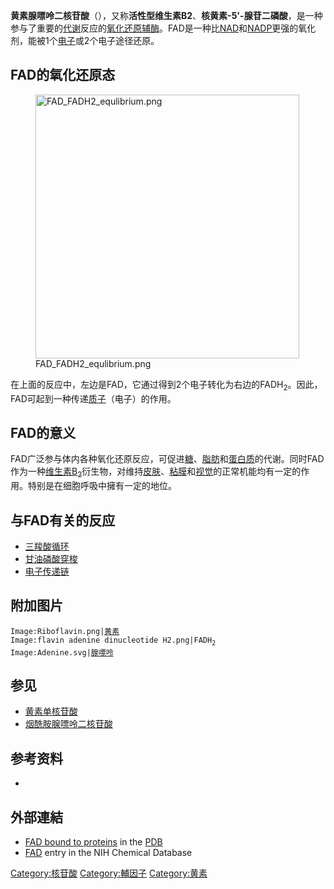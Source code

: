 {{Expand|time=2013-02-14T09:46:11+00:00 }}
{{Chembox
| ImageFile = FAD.png
| ImageFile_Ref = {{chemboximage|correct|??}}
| ImageSize = 150
| ImageName = Stereo, Kekulé, skeletal formula of FAD
| ImageFile2 = FAD_Raswin.png
| ImageFile2_Ref = {{chemboximage|correct|??}}
| ImageSize2 = 244
| ImageName2 = Spacefill model of FAD
| IUPACName =
| IUPACNameZh =黄素腺嘌呤二核苷酸
| OtherNames = 
| Section1 = {{Chembox Identifiers
| CASNo = 146-14-5
| CASNo_Ref = {{cascite|correct|CAS}}
|    PubChem  =  703
|    MeSHName  =  Flavin-Adenine+Dinucleotide
  |  IUPHAR_ligand  =  5184
|  UNII  =  ZC44YTI8KK
|  UNII_Ref  = {{fdacite|correct|FDA}}|  EINECS  =  205-663-1
|  DrugBank  =  DB03147
|  DrugBank_Ref  = {{drugbankcite|correct|drugbank}}|  KEGG  =  D00005
|  KEGG_Ref  = {{keggcite|changed|kegg}}|  ChEBI  =  16238
|  ChEBI_Ref  = {{ebicite|correct|EBI}}|  ChEMBL  =  1232653
|  ChEMBL_Ref  = {{ebicite|changed|EBI}}|  Beilstein  =  1208946
|  Gmelin  =  108834
|  3DMet  =  B04619
|  SMILES  =  c12cc(C)c(C)cc1N=C3C(=O)NC(=O)N=C3N2C[C@H](O)[C@H](O)[C@H](O)COP(=O)(O)OP(=O)(O)OC[C@@H]4[C@@H](O)[C@@H](O)[C@@H](O4)n5cnc6c5ncnc6N
|  InChI_Ref  = {{stdinchicite|correct|PubChem}}|  InChI  =  1S/C27H33N9O15P2/c1-10-3-12-13(4-11(10)2)35(24-18(32-12)25(42)34-27(43)33-24)5-14(37)19(39)15(38)6-48-52(44,45)51-53(46,47)49-7-16-20(40)21(41)26(50-16)36-9-31-17-22(28)29-8-30-23(17)36/h3-4,8-9,14-16,19-21,26,37-41H,5-7H2,1-2H3,(H,44,45)(H,46,47)(H2,28,29,30)(H,34,42,43)/t14-,15+,16+,19-,20+,21+,26+/m0/s1
|  InChIKey  =  VWWQXMAJTJZDQX-UYBVJOGSSA-N
|  InChIKey_Ref  = {{stdinchicite|correct|PubChem}}
}}
| Section2 = {{Chembox Properties
|   Formula = C<sub>27</sub>H<sub>33</sub>N<sub>9</sub>O<sub>15</sub>P<sub>2</sub>
|   MolarMass = 785.55
  }}
}}

'''黄素腺嘌呤二核苷酸'''（{{lang-en|'''FAD'''}}），又称'''活性型维生素B2'''、'''核黄素-5'-腺苷二磷酸'''，是一种参与了重要的[[代谢|代谢]]反应的[[氧化还原|氧化还原]][[辅酶|辅酶]]。FAD是一种比[[烟酰胺腺嘌呤二核苷酸|NAD]]和[[NADP|NADP]]更强的氧化剂，能被1个[[电子|电子]]或2个电子途径还原。

== FAD的氧化还原态 ==

[[File:FAD_FADH2_equlibrium.png|422px]]

在上面的反应中，左边是FAD，它通过得到2个电子转化为右边的FADH<sub>2</sub>。因此，FAD可起到一种传递[[质子|质子]]（电子）的作用。

== FAD的意义 ==

FAD广泛参与体内各种氧化还原反应，可促进[[糖|糖]]、[[脂肪|脂肪]]和[[蛋白质|蛋白质]]的代谢。同时FAD作为一种[[维生素B2|维生素B<sub>2</sub>]]衍生物，对维持[[皮肤|皮肤]]、[[粘膜|粘膜]]和[[视觉|视觉]]的正常机能均有一定的作用。特别是在细胞呼吸中擁有一定的地位。

== 与FAD有关的反应 ==

* [[三羧酸循环|三羧酸循环]]
* [[甘油磷酸穿梭|甘油磷酸穿梭]]
* [[电子传递链|电子传递链]]

== 附加图片 ==
<gallery>
 Image:Riboflavin.png|[[黄素|黄素]]
 Image:flavin adenine dinucleotide H2.png|FADH<sub>2</sub>
 Image:Adenine.svg|[[腺嘌呤|腺嘌呤]]
</gallery>

== 参见 ==
* [[黄素单核苷酸|黄素单核苷酸]]
* [[烟酰胺腺嘌呤二核苷酸|烟酰胺腺嘌呤二核苷酸]]

== 参考资料 ==
<div class="references-small">
* {{cite book|title=生物化学|url=https://archive.org/details/shengwuhuaxue0000unse_f0h4|author=王镜岩|edition=第3版 |isbn=9787040110883|date=2002年8月}}
</div>

==外部連結==
* [http://www.ebi.ac.uk/pdbe-srv/PDBeXplore/ligand/?ligand=FAD FAD bound to proteins] in the [[Protein_Data_Bank|PDB]]
* [https://pubchem.ncbi.nlm.nih.gov/compound/flavin_adenine_dinucleotide FAD]{{Wayback|url=https://pubchem.ncbi.nlm.nih.gov/compound/flavin_adenine_dinucleotide |date=20170707094153 }} entry in the NIH Chemical Database

{{酶辅因子}}

[[Category:核苷酸|Category:核苷酸]]
[[Category:輔因子|Category:輔因子]]
[[Category:黄素|Category:黄素]]